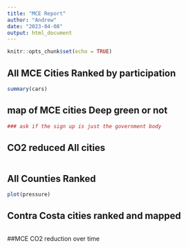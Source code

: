 ```yaml
---
title: "MCE Report"
author: "Andrew"
date: "2023-04-08"
output: html_document
---
```


```r
knitr::opts_chunk$set(echo = TRUE)
```

## All MCE Cities Ranked by participation

```r
summary(cars)
```

## map of MCE cities Deep green or not
```r
### ask if the sign up is just the government body
```

## CO2 reduced All cities
```r

```

## All Counties Ranked

```r
plot(pressure)
```

## Contra Costa cities ranked and mapped
```r

```

##MCE CO2 reduction over time
```r

```

